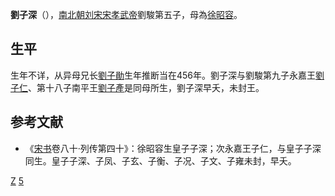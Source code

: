 {{Otheruses|other=名为劉子深的其他人物|刘渊甫}}

'''劉子深'''（{{bd|456年||450年代|catIdx=L}}），[[南北朝|南北朝]][[刘宋|刘宋]][[宋孝武帝|宋孝武帝]]劉駿第五子，母為[[徐昭容|徐昭容]]。

== 生平 ==
生年不详，从异母兄长[[劉子勛|劉子勛]]生年推断当在456年。劉子深与劉駿第九子永嘉王[[刘子仁_(刘宋)|劉子仁]]、第十八子南平王[[劉子產|劉子產]]是同母所生，劉子深早夭，未封王。

==参考文献 ==
*《[[宋书|宋书]]卷八十·列传第四十》：徐昭容生皇子子深；次永嘉王子仁，与皇子子深同生。皇子子深、子凤、子玄、子衡、子况、子文、子雍未封，早夭。

{{Authority control}}

{{DEFAULTSORT:}}
[[Category:刘姓|Z]]
[[Category:宋孝武帝皇子|5]]


{{南北朝人物小作品}}